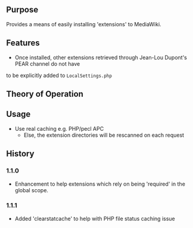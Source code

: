 {{Extension
|name        = ExtensionManager
|status      = beta
|type        = parser
|author      = [[user:jldupont|Jean-Lou Dupont]]
|image       =
|version     = 1.1.1
|update      =
|mediawiki   = 1.11
|download    = see installation section
|readme      =
|changelog   = See SVN ($Id: Extension.php 686 2007-08-18 00:43:59Z jeanlou.dupont $)
|description = 
|parameters  =
|rights      =
|example     =
}}
== Purpose==
Provides a means of easily installing 'extensions' to MediaWiki.

== Features ==
* Once installed, other extensions retrieved through Jean-Lou Dupont's PEAR channel do not have
to be explicitly added to <code>LocalSettings.php</code>

== Theory of Operation ==

== Usage ==
* Use real caching e.g. PHP/pecl APC
** Else, the extension directories will be rescanned on each request

{{Pear|ExtensionManager}}

== History ==
=== 1.1.0 ===
* Enhancement to help extensions which rely on being 'required' in the global scope.
=== 1.1.1 ===
* Added 'clearstatcache' to help with PHP file status caching issue
